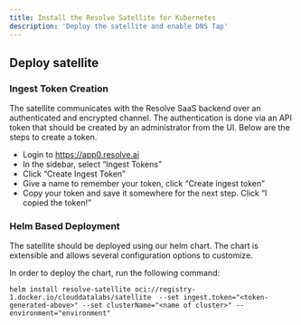 ```yaml
---
title: Install the Resolve Satellite for Kubernetes
description: 'Deploy the satellite and enable DNS Tap'
---
```


## Deploy satellite

### Ingest Token Creation

The satellite communicates with the Resolve SaaS backend over an authenticated and encrypted channel. The authentication is done via an API token that should be created by an administrator from the UI. Below are the steps to create a token.
- Login to https://app0.resolve.ai
- In the sidebar, select “Ingest Tokens”
- Click “Create Ingest Token”
- Give a name to remember your token, click “Create ingest token”
- Copy your token and save it somewhere for the next step. Click “I copied the token!”

### Helm Based Deployment
The satellite should be deployed using our helm chart. The chart is extensible and allows several configuration options to customize.

In order to deploy the chart, run the following command:
```$shell
helm install resolve-satellite oci://registry-1.docker.io/clouddatalabs/satellite  --set ingest.token="<token-generated-above>" --set clusterName="<name of cluster>" --environment="environment"
```
